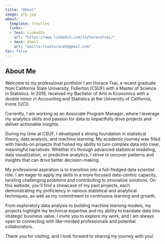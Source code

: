 ```yaml
---
title: "About"
image: pfp.jpg
about: 
  template: trestles
  links:
  - text: LinkedIn
    url: "https://www.linkedin.com/in/horacetsai/"
  - text: Email
    url: "mailto:tsaihoraceh@gmail.com"
toc: false
---
```


## About Me

Welcome to my professional portfolio! I am Horace Tsai, a recent graduate from California State University, Fullerton (CSUF) with a Master of Science in Statistics. In 2019, received my Bachelor of Arts in Economics with a double minor in Accounting and Statistics at the University of California, Irvine (UCI). 

Currently, I am working as an Associate Program Manager, where I leverage my analytics skills and passion for data to impactfully drive projects and deliver actionable insights.

During my time at CSUF, I developed a strong foundation in statistical theory, data analysis, and machine learning. My academic journey was filled with hands-on projects that honed my ability to turn complex data into clear, meaningful narratives. Whether it's through advanced statistical modeling, data visualization, or predictive analytics, I strive to uncover patterns and insights that can drive better decision-making.

My professional aspiration is to transition into a full-fledged data scientist role. I am eager to apply my skills in a more focused data-centric capacity, tackling challenging problems and contributing to innovative solutions. On this website, you'll find a showcase of my past projects, each demonstrating my proficiency in various statistical and analytical techniques, as well as my commitment to continuous learning and growth.

From exploratory data analysis to building machine learning models, my projects highlight my technical expertise and my ability to translate data into strategic business value. I invite you to explore my work, and I am always open to connecting with like-minded professionals and potential collaborators.

Thank you for visiting, and I look forward to sharing my journey with you!